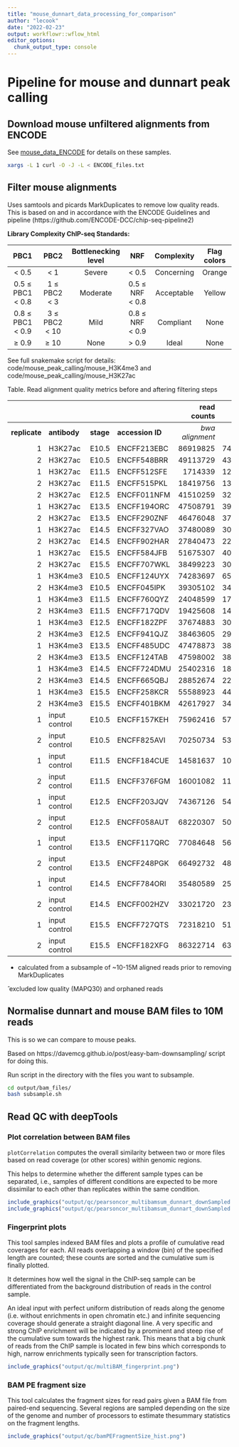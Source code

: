 ```yaml
---
title: "mouse_dunnart_data_processing_for_comparison"
author: "lecook"
date: "2022-02-23"
output: workflowr::wflow_html
editor_options:
  chunk_output_type: console
---
```


# Pipeline for mouse and dunnart peak calling

## Download mouse unfiltered alignments from ENCODE
See [mouse_data_ENCODE](mouse_data_ENCODE.html) for details on these samples.

```bash
xargs -L 1 curl -O -J -L < ENCODE_files.txt
```

## Filter mouse alignments
Uses samtools and picards MarkDuplicates to remove low quality reads. This is based on and in accordance with the ENCODE Guidelines and pipeline (https://github.com/ENCODE-DCC/chip-seq-pipeline2)

__Library Complexity ChIP-seq Standards:__

| PBC1 | PBC2 | Bottlenecking level | NRF | Complexity | Flag colors |
|:-:|:-:|:-:|:-:|:-:|:-:|
| < 0.5 | < 1 | Severe | < 0.5 | Concerning | Orange |
| 0.5 ≤ PBC1 < 0.8 | 1 ≤ PBC2 < 3 | Moderate | 0.5 ≤ NRF < 0.8 | Acceptable | Yellow |
| 0.8 ≤ PBC1 < 0.9 | 3 ≤ PBC2 < 10 | Mild | 0.8 ≤ NRF < 0.9 | Compliant | None |
| ≥ 0.9 | ≥ 10 | None | > 0.9 | Ideal | None |

See full snakemake script for details: code/mouse_peak_calling/mouse_H3K4me3 and code/mouse_peak_calling/mouse_H3K27ac

Table. Read alignment quality metrics before and aftering filtering steps

|                                                                                      |               |            |                   | **read counts **                                                                                                                                                                                                                                                             |                            |                              |            |             |              |
| -----------------------------------------------------------------------------------: | :------------ | :--------- | :---------------- | ---------------------------------------------------------------------------------------------------------------------------------------------------------------------------------------------------------------------------------------------------------------------------: | -------------------------: | ---------------------------: | ---------: | ----------: | -----------: |
| **replicate**                                                                        | **antibody**  | **stage**  | **accession ID**  | *bwa * <br> *alignment*                                                                                                                                                                                                                                                      | *filtered * <br> *readŝ*  | *remove * <br> *duplicates*  | **NRF\***  | **PBC1\***  | **PBC2\***   |
| 1                                                                                    | H3K27ac       | E10\.5     | ENCFF213EBC       | 86919825                                                                                                                                                                                                                                                                     | 74296920                   | 61061524                     | 0\.83      | 0\.83       | 5\.53        |
| 2                                                                                    | H3K27ac       | E10\.5     | ENCFF548BRR       | 49113729                                                                                                                                                                                                                                                                     | 43572898                   | 38069875                     | 0\.88      | 0\.88       | 8\.03        |
| 1                                                                                    | H3K27ac       | E11\.5     | ENCFF512SFE       | 1714339                                                                                                                                                                                                                                                                      | 12827968                   | 11879316                     | 0\.93      | 0\.93       | 13\.76       |
| 2                                                                                    | H3K27ac       | E11\.5     | ENCFF515PKL       | 18419756                                                                                                                                                                                                                                                                     | 13753883                   | 11961286                     | 0\.88      | 0\.88       | 7\.7         |
| 2                                                                                    | H3K27ac       | E12\.5     | ENCFF011NFM       | 41510259                                                                                                                                                                                                                                                                     | 32754035                   | 28442356                     | 0\.88      | 0\.88       | 7\.55        |
| 1                                                                                    | H3K27ac       | E13\.5     | ENCFF194ORC       | 47508791                                                                                                                                                                                                                                                                     | 39115139                   | 23235076                     | 0\.64      | 0\.62       | 2\.49        |
| 2                                                                                    | H3K27ac       | E13\.5     | ENCFF290ZNF       | 46476048                                                                                                                                                                                                                                                                     | 37416425                   | 26624266                     | 0\.74      | 0\.73       | 3\.52        |
| 1                                                                                    | H3K27ac       | E14\.5     | ENCFF327VAO       | 37480089                                                                                                                                                                                                                                                                     | 30104464                   | 19228162                     | 0\.66      | 0\.64       | 2\.53        |
| 2                                                                                    | H3K27ac       | E14\.5     | ENCFF902HAR       | 27840473                                                                                                                                                                                                                                                                     | 22156787                   | 15203030                     | 0\.69      | 0\.67       | 2\.68        |
| 1                                                                                    | H3K27ac       | E15\.5     | ENCFF584JFB       | 51675307                                                                                                                                                                                                                                                                     | 40125566                   | 35551034                     | 0\.9       | 0\.9        | 9\.61        |
| 2                                                                                    | H3K27ac       | E15\.5     | ENCFF707WKL       | 38499223                                                                                                                                                                                                                                                                     | 30334974                   | 27522173                     | 0\.92      | 0\.92       | 11\.76       |
| 1                                                                                    | H3K4me3       | E10\.5     | ENCFF124UYX       | 74283697                                                                                                                                                                                                                                                                     | 65480729                   | 47429840                     | 0\.73      | 0\.76       | 4\.51        |
| 2                                                                                    | H3K4me3       | E10\.5     | ENCFF045IPK       | 39305102                                                                                                                                                                                                                                                                     | 34283317                   | 27327155                     | 0\.8       | 0\.82       | 5\.7         |
| 1                                                                                    | H3K4me3       | E11\.5     | ENCFF760QYZ       | 24048599                                                                                                                                                                                                                                                                     | 17547752                   | 16515484                     | 0\.95      | 0\.95       | 20\.21       |
| 2                                                                                    | H3K4me3       | E11\.5     | ENCFF717QDV       | 19425608                                                                                                                                                                                                                                                                     | 14136366                   | 13504654                     | 0\.96      | 0\.97       | 26\.71       |
| 1                                                                                    | H3K4me3       | E12\.5     | ENCFF182ZPF       | 37674883                                                                                                                                                                                                                                                                     | 30140587                   | 26489691                     | 0\.89      | 0\.89       | 9\.29        |
| 2                                                                                    | H3K4me3       | E12\.5     | ENCFF941QJZ       | 38463605                                                                                                                                                                                                                                                                     | 29985012                   | 26459778                     | 0\.89      | 0\.9        | 9\.44        |
| 1                                                                                    | H3K4me3       | E13\.5     | ENCFF485UDC       | 47478873                                                                                                                                                                                                                                                                     | 38287309                   | 33094082                     | 0\.89      | 0\.9        | 10\.81       |
| 2                                                                                    | H3K4me3       | E13\.5     | ENCFF124TAB       | 47598002                                                                                                                                                                                                                                                                     | 38139564                   | 33020017                     | 0\.89      | 0\.91       | 11\.12       |
| 1                                                                                    | H3K4me3       | E14\.5     | ENCFF724DMU       | 25402316                                                                                                                                                                                                                                                                     | 18964886                   | 17278836                     | 0\.92      | 0\.93       | 13\.9        |
| 2                                                                                    | H3K4me3       | E14\.5     | ENCFF665QBJ       | 28852674                                                                                                                                                                                                                                                                     | 22484958                   | 19804325                     | 0\.9       | 0\.9        | 10\.56       |
| 1                                                                                    | H3K4me3       | E15\.5     | ENCFF258KCR       | 55588923                                                                                                                                                                                                                                                                     | 44138244                   | 38278946                     | 0\.89      | 0\.91       | 12\.05       |
| 2                                                                                    | H3K4me3       | E15\.5     | ENCFF401BKM       | 42617927                                                                                                                                                                                                                                                                     | 34005723                   | 29687861                     | 0\.9       | 0\.91       | 12\.13       |
| 1                                                                                    | input control | E10\.5     | ENCFF157KEH       | 75962416                                                                                                                                                                                                                                                                     | 57382820                   | 55915261                     | 0\.98      | 0\.98       | 45\.2        |
| 2                                                                                    | input control | E10\.5     | ENCFF825AVI       | 70250734                                                                                                                                                                                                                                                                     | 53358758                   | 51796823                     | 0\.98      | 0\.98       | 38\.64       |
| 1                                                                                    | input control | E11\.5     | ENCFF184CUE       | 14581637                                                                                                                                                                                                                                                                     | 10190363                   | 10031334                     | 0\.99      | 0\.99       | 69\.67       |
| 2                                                                                    | input control | E11\.5     | ENCFF376FGM       | 16001082                                                                                                                                                                                                                                                                     | 11239845                   | 11033934                     | 0\.99      | 0\.99       | 59\.63       |
| 1                                                                                    | input control | E12\.5     | ENCFF203JQV       | 74367126                                                                                                                                                                                                                                                                     | 54966177                   | 52895081                     | 0\.97      | 0\.97       | 29\.47       |
| 2                                                                                    | input control | E12\.5     | ENCFF058AUT       | 68220307                                                                                                                                                                                                                                                                     | 50400902                   | 48480815                     | 0\.97      | 0\.97       | 29\.1        |
| 1                                                                                    | input control | E13\.5     | ENCFF117QRC       | 77084648                                                                                                                                                                                                                                                                     | 56275163                   | 53582563                     | 0\.97      | 0\.97       | 30\.93       |
| 2                                                                                    | input control | E13\.5     | ENCFF248PGK       | 66492732                                                                                                                                                                                                                                                                     | 48343406                   | 46564874                     | 0\.98      | 0\.98       | 38\.51       |
| 1                                                                                    | input control | E14\.5     | ENCFF784ORI       | 35480589                                                                                                                                                                                                                                                                     | 25431770                   | 24573359                     | 0\.97      | 0\.97       | 32\.34       |
| 2                                                                                    | input control | E14\.5     | ENCFF002HZV       | 33021720                                                                                                                                                                                                                                                                     | 23658223                   | 23199516                     | 0\.99      | 0\.99       | 57\.52       |
| 1                                                                                    | input control | E15\.5     | ENCFF727QTS       | 72318210                                                                                                                                                                                                                                                                     | 51828288                   | 50444903                     | 0\.98      | 0\.99       | 52\.73       |
| 2                                                                                    | input control | E15\.5     | ENCFF182XFG       | 86322714                                                                                                                                                                                                                                                                     | 63335464                   | 60305840                     | 0\.97      | 0\.97       | 28\.35       |

* calculated from a subsample of ~10-15M aligned reads prior to removing MarkDuplicates

 ̂ excluded low quality (MAPQ30) and orphaned reads


## Normalise dunnart and mouse BAM files to 10M reads 

This is so we can compare to mouse peaks.

Based on https://davemcg.github.io/post/easy-bam-downsampling/ script for doing this. 

Run script in the directory with the files you want to subsample.

```bash
cd output/bam_files/
bash subsample.sh
```

## Read QC with deepTools

### Plot correlation between BAM files
`plotCorrelation` computes the overall similarity between two or more files based on read coverage (or other scores) within genomic regions.

This helps to determine whether the different sample types can be separated, i.e., samples of different conditions are expected to be more dissimilar to each other than replicates within the same condition.

```r
include_graphics("output/qc/pearsoncor_multibamsum_dunnart_downSampled.png")
include_graphics("output/qc/pearsoncor_multibamsum_dunnart_downSampled.png")
```

### Fingerprint plots 
This tool samples indexed BAM files and plots a profile of cumulative read coverages for each. All reads overlapping a window (bin) of the specified length are counted; these counts are sorted and the cumulative sum is finally plotted.

It determines how well the signal in the ChIP-seq sample can be differentiated from the background distribution of reads in the control sample.

An ideal input with perfect uniform distribution of reads along the genome (i.e. without enrichments in open chromatin etc.) and infinite sequencing coverage should generate a straight diagonal line. A very specific and strong ChIP enrichment will be indicated by a prominent and steep rise of the cumulative sum towards the highest rank. This means that a big chunk of reads from the ChIP sample is located in few bins which corresponds to high, narrow enrichments typically seen for transcription factors.

```r
include_graphics("output/qc/multiBAM_fingerprint.png")
```

### BAM PE fragment size

This tool calculates the fragment sizes for read pairs given a BAM file from paired-end sequencing. Several regions are sampled depending on the size of the genome and number of processors to estimate thesummary statistics on the fragment lengths.

```r
include_graphics("output/qc/bamPEFragmentSize_hist.png")
```

